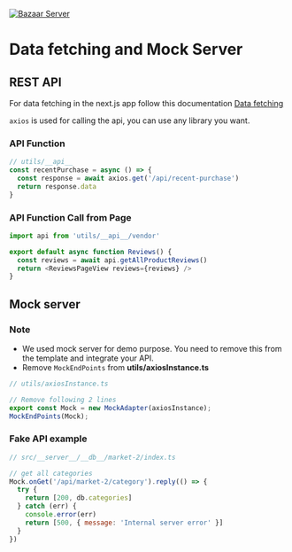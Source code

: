 [![Bazaar Server](https://ui-lib.com/wp-content/uploads/2023/10/bazaar-server.jpg "Get Bazaar Server Solution")](https://getbazaar.io/)

# Data fetching and Mock Server

## REST API

For data fetching in the next.js app follow this documentation [Data fetching](https://nextjs.org/docs/app/building-your-application/data-fetching/fetching-caching-and-revalidating)

`axios` is used for calling the api, you can use any library you want.

### API Function

```ts
// utils/__api__
const recentPurchase = async () => {
  const response = await axios.get('/api/recent-purchase')
  return response.data
}
```

### API Function Call from Page

```js {1,4} copy
import api from 'utils/__api__/vendor'

export default async function Reviews() {
  const reviews = await api.getAllProductReviews()
  return <ReviewsPageView reviews={reviews} />
}
```

## Mock server

### Note

- We used mock server for demo purpose. You need to remove this from the template and integrate your API.
- Remove `MockEndPoints` from **utils/axiosInstance.ts**

```js {4}
// utils/axiosInstance.ts

// Remove following 2 lines
export const Mock = new MockAdapter(axiosInstance);
MockEndPoints(Mock);
```

### Fake API example

```js
// src/__server__/__db__/market-2/index.ts

// get all categories
Mock.onGet('/api/market-2/category').reply(() => {
  try {
    return [200, db.categories]
  } catch (err) {
    console.error(err)
    return [500, { message: 'Internal server error' }]
  }
})
```
